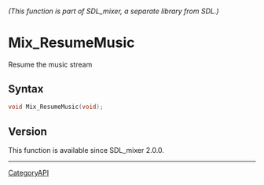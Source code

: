 ====== (This function is part of SDL_mixer, a separate library from SDL.) ======
= Mix_ResumeMusic =

Resume the music stream 

== Syntax ==

<syntaxhighlight lang='c'>
void Mix_ResumeMusic(void);
</syntaxhighlight>

== Version ==

This function is available since SDL_mixer 2.0.0.

----
[[CategoryAPI]]


